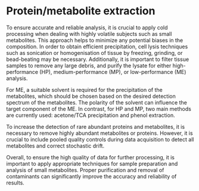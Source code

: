 # Protein/metabolite extraction {#protein-metabolite-extraction}

To ensure accurate and reliable analysis, it is crucial to apply cold processing when dealing with highly volatile subjects such as small metabolites. This approach helps to minimize any potential biases in the composition. In order to obtain efficient precipitation, cell lysis techniques such as sonication or homogenisation of tissue by freezing, grinding, or bead-beating may be necessary. Additionally, it is important to filter tissue samples to remove any large debris, and purify the lysate for either high-performance (HP), medium-performance (MP), or low-performance (ME) analysis.

For ME, a suitable solvent is required for the precipitation of the metabolites, which should be chosen based on the desired detection spectrum of the metabolites. The polarity of the solvent can influence the target component of the ME. In contrast, for HP and MP, two main methods are currently used: acetone/TCA precipitation and phenol extraction.

To increase the detection of rare abundant proteins and metabolites, it is necessary to remove highly abundant metabolites or proteins. However, it is crucial to include pooled quality controls during data acquisition to detect all metabolites and correct stochastic drift.

Overall, to ensure the high quality of data for further processing, it is important to apply appropriate techniques for sample preparation and analysis of small metabolites. Proper purification and removal of contaminants can significantly improve the accuracy and reliability of results.
